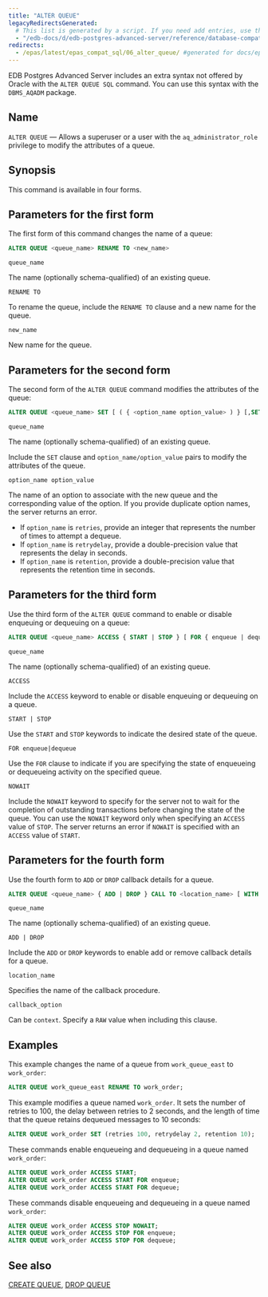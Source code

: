 ```yaml
---
title: "ALTER QUEUE"
legacyRedirectsGenerated:
  # This list is generated by a script. If you need add entries, use the `legacyRedirects` key.
  - "/edb-docs/d/edb-postgres-advanced-server/reference/database-compatibility-for-oracle-developers-reference-guide/9.6/Database_Compatibility_for_Oracle_Developers_Reference_Guide.1.021.html"
redirects:
  - /epas/latest/epas_compat_sql/06_alter_queue/ #generated for docs/epas/reorg-role-use-case-mode
---
```


<div id="alter_queue" class="registered_link"></div>

EDB Postgres Advanced Server includes an extra syntax not offered by Oracle with the `ALTER QUEUE SQL` command. You can use this syntax with the `DBMS_AQADM` package.

## Name

`ALTER QUEUE` &mdash; Allows a superuser or a user with the `aq_administrator_role` privilege to modify the attributes of a queue.

## Synopsis

This command is available in four forms. 

## Parameters for the first form

The first form of this command changes the name of a queue:

```sql
ALTER QUEUE <queue_name> RENAME TO <new_name>
```

`queue_name`

 The name (optionally schema-qualified) of an existing queue.

`RENAME TO`

 To rename the queue, include the `RENAME TO` clause and a new name for the queue.

`new_name`

 New name for the queue.


## Parameters for the second form

The second form of the `ALTER QUEUE` command modifies the attributes of the queue:

```sql
ALTER QUEUE <queue_name> SET [ ( { <option_name option_value> ) } [,SET <option_name> ] ]
```

`queue_name`

 The name (optionally schema-qualified) of an existing queue.

 Include the `SET` clause and `option_name/option_value` pairs to modify the attributes of the queue.

`option_name option_value`

 The name of an option to associate with the new queue and the corresponding value of the option. If you provide duplicate option names, the server returns an error.

-   If `option_name` is `retries`, provide an integer that represents the number of times to attempt a dequeue.
-   If `option_name` is `retrydelay`, provide a double-precision value that represents the delay in seconds.
-   If `option_name` is `retention`, provide a double-precision value that represents the retention time in seconds.

## Parameters for the third form

Use the third form of the `ALTER QUEUE` command to enable or disable enqueuing or dequeuing on a queue:

```sql
ALTER QUEUE <queue_name> ACCESS { START | STOP } [ FOR { enqueue | dequeue } ] [ NOWAIT ]
```

`queue_name`

 The name (optionally schema-qualified) of an existing queue.

`ACCESS`

 Include the `ACCESS` keyword to enable or disable enqueuing or dequeuing on a queue.

`START | STOP`

 Use the `START` and `STOP` keywords to indicate the desired state of the queue.

`FOR enqueue|dequeue`

 Use the `FOR` clause to indicate if you are specifying the state of enqueueing or dequeueing activity on the specified queue.

`NOWAIT`

 Include the `NOWAIT` keyword to specify for the server not to wait for the completion of outstanding transactions before changing the state of the queue. You can use the `NOWAIT` keyword only when specifying an `ACCESS` value of `STOP`. The server returns an error if `NOWAIT` is specified with an `ACCESS` value of `START`.

## Parameters for the fourth form

Use the fourth form to `ADD` or `DROP` callback details for a queue.

```sql
ALTER QUEUE <queue_name> { ADD | DROP } CALL TO <location_name> [ WITH <callback_option> ]
```

`queue_name`

 The name (optionally schema-qualified) of an existing queue.

`ADD | DROP`

 Include the `ADD` or `DROP` keywords to enable add or remove callback details for a queue.

`location_name`

 Specifies the name of the callback procedure.

`callback_option`

 Can be `context`. Specify a `RAW` value when including this clause.

## Examples

This example changes the name of a queue from `work_queue_east` to `work_order`:

```sql
ALTER QUEUE work_queue_east RENAME TO work_order;
```

This example modifies a queue named `work_order`. It sets the number of retries to 100, the delay between retries to 2 seconds, and the length of time that the queue retains dequeued messages to 10 seconds:

```sql
ALTER QUEUE work_order SET (retries 100, retrydelay 2, retention 10);
```

These commands enable enqueueing and dequeueing in a queue named `work_order`:

```sql
ALTER QUEUE work_order ACCESS START;
ALTER QUEUE work_order ACCESS START FOR enqueue;
ALTER QUEUE work_order ACCESS START FOR dequeue;
```

These commands disable enqueueing and dequeueing in a queue named `work_order`:

```sql
ALTER QUEUE work_order ACCESS STOP NOWAIT;
ALTER QUEUE work_order ACCESS STOP FOR enqueue;
ALTER QUEUE work_order ACCESS STOP FOR dequeue;
```

## See also

[CREATE QUEUE](30_create_queue/#create_queue), [DROP QUEUE](52_drop_queue/#drop_queue)
